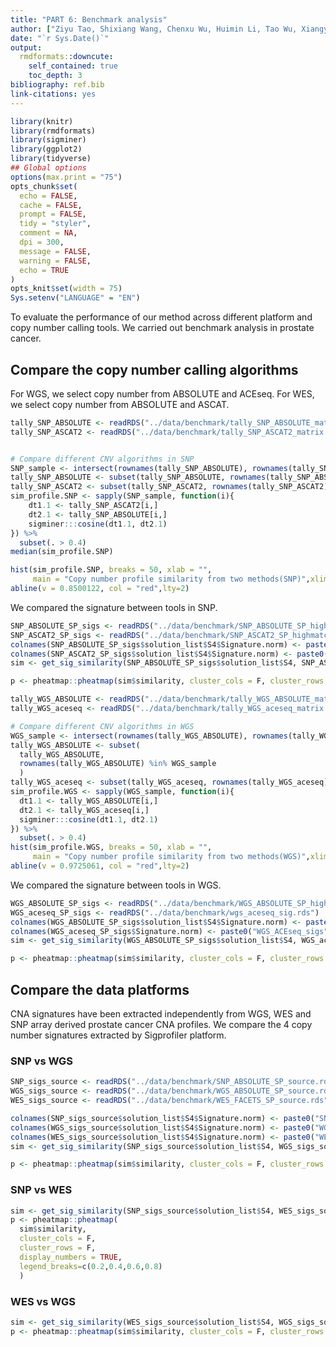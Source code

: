 ```yaml
---
title: "PART 6: Benchmark analysis"
author: ["Ziyu Tao, Shixiang Wang, Chenxu Wu, Huimin Li, Tao Wu, Xiangyu Zhao, Wei Ning, Guangshuai Wang, Xue-Song Liu (Corresponding author)"]
date: "`r Sys.Date()`"
output:
  rmdformats::downcute:
    self_contained: true
    toc_depth: 3
bibliography: ref.bib
link-citations: yes
---
```



```r
library(knitr)
library(rmdformats)
library(sigminer)
library(ggplot2)
library(tidyverse)
## Global options
options(max.print = "75")
opts_chunk$set(
  echo = FALSE,
  cache = FALSE,
  prompt = FALSE,
  tidy = "styler",
  comment = NA,
  dpi = 300,
  message = FALSE,
  warning = FALSE,
  echo = TRUE
)
opts_knit$set(width = 75)
Sys.setenv("LANGUAGE" = "EN")
```

To evaluate the performance of our method across different platform and copy number calling tools. We carried out benchmark analysis in prostate cancer.

## Compare the copy number calling algorithms

For WGS, we select copy number from ABSOLUTE and ACEseq. For WES, we select copy number from ABSOLUTE and ASCAT.  

```r
tally_SNP_ABSOLUTE <- readRDS("../data/benchmark/tally_SNP_ABSOLUTE_matrix.rds")
tally_SNP_ASCAT2 <- readRDS("../data/benchmark/tally_SNP_ASCAT2_matrix.rds")


# Compare different CNV algorithms in SNP
SNP_sample <- intersect(rownames(tally_SNP_ABSOLUTE), rownames(tally_SNP_ASCAT2))
tally_SNP_ABSOLUTE <- subset(tally_SNP_ABSOLUTE, rownames(tally_SNP_ABSOLUTE) %in% SNP_sample)
tally_SNP_ASCAT2 <- subset(tally_SNP_ASCAT2, rownames(tally_SNP_ASCAT2) %in% SNP_sample)
sim_profile.SNP <- sapply(SNP_sample, function(i){
    dt1.1 <- tally_SNP_ASCAT2[i,]
    dt2.1 <- tally_SNP_ABSOLUTE[i,]
    sigminer:::cosine(dt1.1, dt2.1)
}) %>% 
  subset(. > 0.4)
median(sim_profile.SNP)
```

```r
hist(sim_profile.SNP, breaks = 50, xlab = "",
     main = "Copy number profile similarity from two methods(SNP)",xlim = range(0,1))
abline(v = 0.8500122, col = "red",lty=2)
```

We compared the signature between tools in SNP. 

```r
SNP_ABSOLUTE_SP_sigs <- readRDS("../data/benchmark/SNP_ABSOLUTE_SP_highmatch.rds")
SNP_ASCAT2_SP_sigs <- readRDS("../data/benchmark/SNP_ASCAT2_SP_highmatch.rds")
colnames(SNP_ABSOLUTE_SP_sigs$solution_list$S4$Signature.norm) <- paste0("SNP_ABSOLUTE_sigs",seq(1:4))
colnames(SNP_ASCAT2_SP_sigs$solution_list$S4$Signature.norm) <- paste0("SNP_ASCAT_sigs",seq(1:4))
sim <- get_sig_similarity(SNP_ABSOLUTE_SP_sigs$solution_list$S4, SNP_ASCAT2_SP_sigs$solution_list$S4)
```

```r
p <- pheatmap::pheatmap(sim$similarity, cluster_cols = F, cluster_rows = F, display_numbers = TRUE)

```

```r
tally_WGS_ABSOLUTE <- readRDS("../data/benchmark/tally_WGS_ABSOLUTE_matrix.rds")
tally_WGS_aceseq <- readRDS("../data/benchmark/tally_WGS_aceseq_matrix.rds")

# Compare different CNV algorithms in WGS
WGS_sample <- intersect(rownames(tally_WGS_ABSOLUTE), rownames(tally_WGS_aceseq))
tally_WGS_ABSOLUTE <- subset(
  tally_WGS_ABSOLUTE, 
  rownames(tally_WGS_ABSOLUTE) %in% WGS_sample
  )
tally_WGS_aceseq <- subset(tally_WGS_aceseq, rownames(tally_WGS_aceseq) %in% WGS_sample)
sim_profile.WGS <- sapply(WGS_sample, function(i){
  dt1.1 <- tally_WGS_ABSOLUTE[i,]
  dt2.1 <- tally_WGS_aceseq[i,]
  sigminer:::cosine(dt1.1, dt2.1)
}) %>% 
  subset(. > 0.4)
hist(sim_profile.WGS, breaks = 50, xlab = "",
     main = "Copy number profile similarity from two methods(WGS)",xlim = range(0,1))
abline(v = 0.9725061, col = "red",lty=2)
```

We compared the signature between tools in WGS.  

```r
WGS_ABSOLUTE_SP_sigs <- readRDS("../data/benchmark/WGS_ABSOLUTE_SP_highmatch.rds")
WGS_aceseq_SP_sigs <- readRDS("../data/benchmark/wgs_aceseq_sig.rds")
colnames(WGS_ABSOLUTE_SP_sigs$solution_list$S4$Signature.norm) <- paste0("WGS_ABSOLUTE_sigs",seq(1:4))
colnames(WGS_aceseq_SP_sigs$Signature.norm) <- paste0("WGS_ACEseq_sigs",seq(1:4))
sim <- get_sig_similarity(WGS_ABSOLUTE_SP_sigs$solution_list$S4, WGS_aceseq_SP_sigs)
```

```r
p <- pheatmap::pheatmap(sim$similarity, cluster_cols = F, cluster_rows = F, display_numbers = TRUE)
```

## Compare the data platforms

CNA signatures have been extracted independently from WGS, WES and SNP array derived prostate cancer CNA profiles. We compare the 4 copy number signatures extracted by Sigprofiler platform. 

### SNP vs WGS

```r
SNP_sigs_source <- readRDS("../data/benchmark/SNP_ABSOLUTE_SP_source.rds")
WGS_sigs_source <- readRDS("../data/benchmark/WGS_ABSOLUTE_SP_source.rds")
WES_sigs_source <- readRDS("../data/benchmark/WES_FACETS_SP_source.rds")

colnames(SNP_sigs_source$solution_list$S4$Signature.norm) <- paste0("SNP_sigs",seq(1:4))
colnames(WGS_sigs_source$solution_list$S4$Signature.norm) <- paste0("WGS_sigs",seq(1:4))
colnames(WES_sigs_source$solution_list$S4$Signature.norm) <- paste0("WES_sigs",seq(1:4))
sim <- get_sig_similarity(SNP_sigs_source$solution_list$S4, WGS_sigs_source$solution_list$S4)
```

```r
p <- pheatmap::pheatmap(sim$similarity, cluster_cols = F, cluster_rows = F, display_numbers = TRUE)
```

### SNP vs WES

```r
sim <- get_sig_similarity(SNP_sigs_source$solution_list$S4, WES_sigs_source$solution_list$S4)
p <- pheatmap::pheatmap(
  sim$similarity, 
  cluster_cols = F, 
  cluster_rows = F, 
  display_numbers = TRUE,
  legend_breaks=c(0.2,0.4,0.6,0.8)
  )
```
### WES vs WGS

```r
sim <- get_sig_similarity(WES_sigs_source$solution_list$S4, WGS_sigs_source$solution_list$S4)
p <- pheatmap::pheatmap(sim$similarity, cluster_cols = F, cluster_rows = F, display_numbers = TRUE)
```
